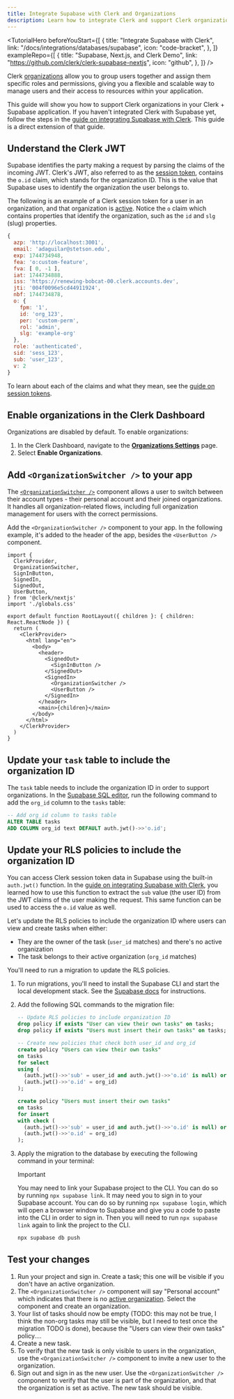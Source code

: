 ```yaml
---
title: Integrate Supabase with Clerk and Organizations
description: Learn how to integrate Clerk and support Clerk organizations in your Supabase application.
---
```


<TutorialHero
  beforeYouStart={[
    {
      title: "Integrate Supabase with Clerk",
      link: "/docs/integrations/databases/supabase",
      icon: "code-bracket",
    },
  ]}
  exampleRepo={[
    {
      title: "Supabase, Next.js, and Clerk Demo",
      link: "https://github.com/clerk/clerk-supabase-nextjs",
      icon: "github",
    },
  ]}
/>

Clerk [organizations](/docs/organizations/overview) allow you to group users together and assign them specific roles and permissions, giving you a flexible and scalable way to manage users and their access to resources within your application.

This guide will show you how to support Clerk organizations in your Clerk + Supabase application. If you haven't integrated Clerk with Supabase yet, follow the steps in the [guide on integrating Supabase with Clerk](/docs/integrations/databases/supabase). This guide is a direct extension of that guide.

## Understand the Clerk JWT

Supabase identifies the party making a request by parsing the claims of the incoming JWT. Clerk's JWT, also referred to as the [session token](/docs/backend-requests/resources/session-tokens), contains the `o.id` claim, which stands for the organization ID. This is the value that Supabase uses to identify the organization the user belongs to.

The following is an example of a Clerk session token for a user in an organization, and that organization is [active](/docs/organizations/overview#active-organization). Notice the `o` claim which contains properties that identify the organization, such as the `id` and `slg` (slug) properties.

```js {{ prettier: false }}
{
  azp: 'http://localhost:3001',
  email: 'adaguilar@stetson.edu',
  exp: 1744734948,
  fea: 'o:custom-feature',
  fva: [ 0, -1 ],
  iat: 1744734888,
  iss: 'https://renewing-bobcat-00.clerk.accounts.dev',
  jti: '004f0096e5cd44911924',
  nbf: 1744734878,
  o: {
    fpm: '1',
    id: 'org_123',
    per: 'custom-perm',
    rol: 'admin',
    slg: 'example-org'
  },
  role: 'authenticated',
  sid: 'sess_123',
  sub: 'user_123',
  v: 2
}
```

To learn about each of the claims and what they mean, see the [guide on session tokens](/docs/backend-requests/resources/session-tokens).

## Enable organizations in the Clerk Dashboard

Organizations are disabled by default. To enable organizations:

1. In the Clerk Dashboard, navigate to the [**Organizations Settings**](https://dashboard.clerk.com/last-active?path=organizations-settings) page.
1. Select **Enable Organizations**.

## Add `<OrganizationSwitcher />` to your app

The [`<OrganizationSwitcher />`](/docs/components/organization/organization-switcher) component allows a user to switch between their account types - their personal account and their joined organizations. It handles all organization-related flows, including full organization management for users with the correct permissions.

Add the `<OrganizationSwitcher />` component to your app. In the following example, it's added to the header of the app, besides the `<UserButton />` component.

```tsx {{ filename: 'app/layout.tsx', mark: [3, 21] }}
import {
  ClerkProvider,
  OrganizationSwitcher,
  SignInButton,
  SignedIn,
  SignedOut,
  UserButton,
} from '@clerk/nextjs'
import './globals.css'

export default function RootLayout({ children }: { children: React.ReactNode }) {
  return (
    <ClerkProvider>
      <html lang="en">
        <body>
          <header>
            <SignedOut>
              <SignInButton />
            </SignedOut>
            <SignedIn>
              <OrganizationSwitcher />
              <UserButton />
            </SignedIn>
          </header>
          <main>{children}</main>
        </body>
      </html>
    </ClerkProvider>
  )
}
```

## Update your `task` table to include the organization ID

The `task` table needs to include the organization ID in order to support organizations. In the [Supabase SQL editor](https://supabase.com/dashboard/project/_/sql/new), run the following command to add the `org_id` column to the `tasks` table:

```sql
-- Add org_id column to tasks table
ALTER TABLE tasks
ADD COLUMN org_id text DEFAULT auth.jwt()->>'o.id';
```

## Update your RLS policies to include the organization ID

You can access Clerk session token data in Supabase using the built-in `auth.jwt()` function. In the [guide on integrating Supabase with Clerk](/docs/integrations/databases/supabase), you learned how to use this function to extract the `sub` value (the user ID) from the JWT claims of the user making the request. This same function can be used to access the `o.id` value as well.

Let's update the RLS policies to include the organization ID where users can view and create tasks when either:

- They are the owner of the task (`user_id` matches) and there's no active organization
- The task belongs to their active organization (`org_id` matches)

You'll need to run a migration to update the RLS policies.

1. To run migrations, you'll need to install the Supabase CLI and start the local development stack. See the [Supabase docs](https://supabase.com/docs/guides/local-development#quickstart) for instructions.
1. Add the following SQL commands to the migration file:
   ```sql
   -- Update RLS policies to include organization ID
   drop policy if exists "User can view their own tasks" on tasks;
   drop policy if exists "Users must insert their own tasks" on tasks;

   -- Create new policies that check both user_id and org_id
   create policy "Users can view their own tasks"
   on tasks
   for select
   using (
     (auth.jwt()->>'sub' = user_id and auth.jwt()->>'o.id' is null) or
     (auth.jwt()->>'o.id' = org_id)
   );

   create policy "Users must insert their own tasks"
   on tasks
   for insert
   with check (
     (auth.jwt()->>'sub' = user_id and auth.jwt()->>'o.id' is null) or
     (auth.jwt()->>'o.id' = org_id)
   );
   ```
1. Apply the migration to the database by executing the following command in your terminal:

   > [!IMPORTANT]
   > You may need to link your Supabase project to the CLI. You can do so by running `npx supabase link`. It may need you to sign in to your Supabase account. You can do so by running `npx supabase login`, which will open a browser window to Supabase and give you a code to paste into the CLI in order to sign in. Then you will need to run `npx supabase link` again to link the project to the CLI.

   ```bash
   npx supabase db push
   ```

## Test your changes

1. Run your project and sign in. Create a task; this one will be visible if you don't have an active organization.
1. The `<OrganizationSwitcher />` component will say "Personal account" which indicates that there is no [active organization](/docs/organizations/overview#active-organization). Select the component and create an organization.
1. Your list of tasks should now be empty (TODO: this may not be true, I think the non-org tasks may still be visible, but I need to test once the migration TODO is done), because the "Users can view their own tasks" policy....
1. Create a new task.
1. To verify that the new task is only visible to users in the organization, use the `<OrganizationSwitcher />` component to invite a new user to the organization.
1. Sign out and sign in as the new user. Use the `<OrganizationSwitcher />` component to verify that the user is part of the organization, and that the organization is set as active. The new task should be visible.
